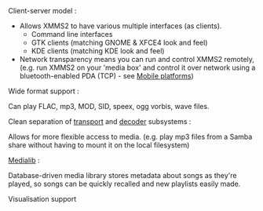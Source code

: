 ;Client-server model :

* Allows XMMS2 to have various multiple interfaces (as clients).
** Command line interfaces
** GTK clients (matching GNOME & XFCE4 look and feel)
** KDE clients (matching KDE look and feel)
* Network transparency means you can run and control XMMS2 remotely, (e.g. run XMMS2 on your 'media box' and control it over network using a bluetooth-enabled PDA (TCP) - see [[Mobile platforms]])

;Wide format support :
Can play FLAC, mp3, MOD, SID, speex, ogg vorbis, wave files.
;Clean separation of [[Component:Transport | transport]] and [[Component:Decoder | decoder]] subsystems :
Allows for more flexible access to media. (e.g. play mp3 files from a Samba share without having to mount it on the local filesystem)
;[[The Medialib | Medialib]] :
Database-driven media library stores metadata about songs as they're played, so songs can be quickly recalled and new playlists easily made.
;Visualisation support

{{ed|FeatureList|feature list}}